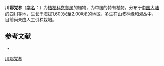 {{Speciesbox
| name = 川鄂党参
| status = 
| status_system = 
| image =
| genus = Codonopsis
| species = henryi
| authority = Oliv.
}}

'''川鄂党参'''（[[学名|学名]]：{{lang|la|''Codonopsis henryi''}}）为[[桔梗科|桔梗科]][[党参属|党参属]]的植物，为中国的特有植物。分布于[[中国大陆|中国大陆]]的[[四川|四川]]等地，生长于海拔1,600米至2,000米的地区，多生在山坡林缘和灌丛中，目前尚未由人工引种栽培。

== 参考文献 ==
<div class="references-small">
* {{cite web| url =http://www.bioinfo.cn/db05/KmzwSpecies.php?action=view&id=3389| title =川鄂党参| work =《中国高等植物数据库全库》| publisher =中国科学院微生物研究所| author =昆明植物研究所| accessdate =2009-02-24| deadurl =yes| archiveurl =https://web.archive.org/web/20160305003307/http://www.bioinfo.cn/db05/KmzwSpecies.php?action=view&id=3389| archivedate =2016-03-05}}
</div>
{{Taxonbar|from=Q11055998}}

[[Category:党参属|川鄂党参]]


{{植物小作品}}